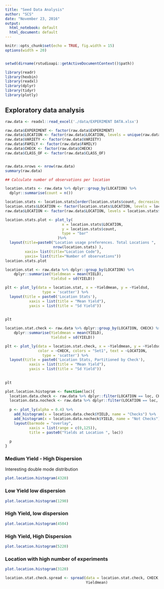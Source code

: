 ```yaml
---
title: "Seed Data Analysis"
author: "SCS"
date: "November 23, 2016"
output:
  html_notebook: default
  html_document: default
---
```


```r
knitr::opts_chunk$set(echo = TRUE, fig.width = 15)
options(width = 20)


setwd(dirname(rstudioapi::getActiveDocumentContext()$path))

library(readr)
library(hexbin)
library(readxl)
library(dplyr)
library(tidyr)
library(plotly)


```

## Exploratory data analysis

```r
raw.data <- readxl::read_excel('./data/EXPERIMENT DATA.xlsx')
```

```r
raw.data$EXPERIMENT <- factor(raw.data$EXPERIMENT)
raw.data$LOCATION <- factor(raw.data$LOCATION, levels = unique(raw.data$LOCATION))
raw.data$VARIETY <- factor(raw.data$VARIETY)
raw.data$FAMILY <- factor(raw.data$FAMILY)
raw.data$CHECK <- factor(raw.data$CHECK)
raw.data$CLASS_OF <- factor(raw.data$CLASS_OF)


raw.data.nrows <- nrow(raw.data)
summary(raw.data)
```

```r
## Calculate number of observations per location

location.stats <- raw.data %>% dplyr::group_by(LOCATION) %>%
  dplyr::summarise(count = n())

location.stats <- location.stats[order(location.stats$count, decreasing = TRUE),]
location.stats$LOCATION <- factor(location.stats$LOCATION, levels = location.stats$LOCATION)
raw.data$LOCATION <- factor(raw.data$LOCATION, levels = location.stats$LOCATION)

location.stats.plot <- plot_ly(
                          x = location.stats$LOCATION,
                          y = location.stats$count,
                          type = "bar"
                        )%>%
  layout(title=paste0("Location usage preferences. Total Locations ", 
                      nrow(location.stats) ),
         xaxis= list(title="Location Code"),
         yaxis= list(title="Number of observations"))
location.stats.plot

```


```r
location.stat <- raw.data %>% dplyr::group_by(LOCATION) %>%
    dplyr::summarise(Yieldmean = mean(YIELD),
                     Yieldsd = sd(YIELD))
```


```r
plt <- plot_ly(data = location.stat, x = ~Yieldmean, y = ~Yieldsd,
                 type = 'scatter') %>%
  layout(title = paste0('Location Stats'),
           xaxis = list(title = "Mean Yield"),
           yaxis = list(title = "Sd Yield"))
  
  
plt
```

```r
location.stat.check <- raw.data %>% dplyr::group_by(LOCATION, CHECK) %>%
    dplyr::summarise(Yieldmean = mean(YIELD),
                     Yieldsd = sd(YIELD))

```


```r
plt <- plot_ly(data = location.stat.check, x = ~Yieldmean, y = ~Yieldsd, 
               color = ~CHECK, colors = "Set1", text = ~LOCATION,
                 type = 'scatter') %>%
  layout(title = paste0('Location Stats, Partitioned by Check'),
           xaxis = list(title = "Mean Yield"),
           yaxis = list(title = "Sd Yield"))
  
  
plt
```



```r
plot.location.histogram <- function(loc){
  location.data.check <- raw.data %>% dplyr::filter(LOCATION == loc, CHECK == "True")
  location.data.nocheck <- raw.data %>% dplyr::filter(LOCATION == loc, CHECK == "False")
  
  p <- plot_ly(alpha = 0.4) %>%
    add_histogram(x = location.data.check$YIELD, name = "Checks") %>%
    add_histogram(x = location.data.nocheck$YIELD, name = "Not Checks") %>%
    layout(barmode = "overlay",
           xaxis = list(range = c(0,125)),
           title = paste0("Yields at Location ", loc))
  
  p  
}

```



### Medium Yield - High Dispersion
Interesting double mode distribution

```r
plot.location.histogram(4320)

```

### Low Yield low dispersion

```r
plot.location.histogram(1290)

```

### High Yield, low dispersion
```r
plot.location.histogram(4504)
```

### High Yield, High Dispersion
```r
plot.location.histogram(5220)
```

### Location with high number of experiments

```r
plot.location.histogram(3120)
```



```r
location.stat.check.spread <- spread(data = location.stat.check, CHECK,
                                     Yieldmean) 
```

